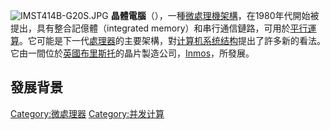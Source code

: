 [[Image:IMST414B-G20S.JPG|thumb]]
'''晶體電腦'''（{{lang-en|Transputer}}），一種[[微處理機|微處理機]][[微架構|架構]]，在1980年代開始被提出，具有整合記億體（integrated memory）和串行通信鏈路，可用於[[平行運算|平行運算]]。它可能是下一代[[處理器|處理器]]的主要架構，對[[计算机系统结构|计算机系统结构]]提出了許多新的看法。它由一間位於[[英國|英國]][[布里斯托|布里斯托]]的晶片製造公司，[[Inmos|Inmos]]，所發展。
==發展背景==
{{DEFAULTSORT:Transputer}}
[[Category:微處理器|Category:微處理器]]
[[Category:并发计算|Category:并发计算]]